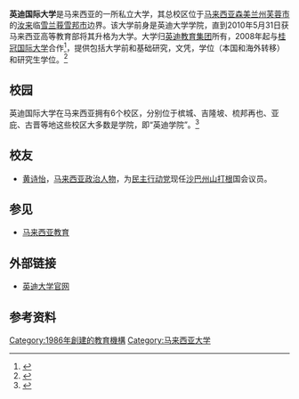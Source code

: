 {{coord|2.8136|101.7583|region:MY_type:edu|format=dms|display=title}}
{{Infobox_University
|Name                = 英迪国际大学
|EnglishName         = '''INTI International University'''
|image               = Cmglee Inti College Penang.jpg
|SealInfo          = 
|Motto            = The Quality, the Innermost of INTI
|Established        = 1986年
|Type             = 私立大学
|President         = Prof. Dr. Rahmah Mohamed
|Location           =
|Campus            = [[汝来|汝来]]、[[梳邦再也|梳邦再也]]、[[吉隆坡|吉隆坡]]、[[槟岛|槟岛]]、[[亚庇|亚庇]]、[[古晋|古晋]]
|AreaTotal          =
|Department         =
|Faculty           =
|Professor          = 
|Associate Professor =
|Assistant Professor =
|Lecturer          =
|Student           =
|Undergraduate       =
|Postgraduate       =
|Website           ={{URL|http://newinti.edu.my/main/}}}}
'''英迪国际大学'''是马来西亚的一所私立大学，其总校区位于[[马来西亚|马来西亚]][[森美兰州|森美兰州]][[芙蓉市|芙蓉市]]的[[汝来|汝来]]{{tsl|ms|Bandar Baru Nilai|汝来新城|新城}}临[[雪兰莪|雪兰莪]][[雪邦市|雪邦市]]边界。该大学前身是英迪大学学院，直到2010年5月31日获马来西亚高等教育部将其升格为大学。大学归[[英迪教育集团|英迪教育集团]]所有，2008年起与[[桂冠国际大学|桂冠国际大学]]合作<ref>{{Cite web |url=http://newinti.edu.my/main/about-inti/laureate-international-universities |title=存档副本 |access-date=2016-11-30 |archive-url=https://web.archive.org/web/20161122085416/http://newinti.edu.my/main/about-inti/laureate-international-universities |archive-date=2016-11-22 |dead-url=yes }}</ref>，提供包括大学前和基础研究，文凭，学位（本国和海外转移）和研究生学位。<ref>{{cite web|url=http://newinti.edu.my/main/academic_programmes|title=Academic Programmes - INTI International University & Colleges|publisher=|access-date=2016-11-30|archive-date=2018-02-18|archive-url=https://web.archive.org/web/20180218032940/http://newinti.edu.my/main/academic_programmes|dead-url=no}}</ref>

== 校园 ==
英迪国际大学在马来西亚拥有6个校区，分别位于槟城、吉隆坡、梳邦再也、亚庇、古晋等地这些校区大多数是学院，即“英迪学院”。<ref>{{Cite web |url=http://newinti.edu.my/main/about-inti/campuses |title=存档副本 |access-date=2016-11-30 |archive-date=2018-10-21 |archive-url=https://web.archive.org/web/20181021032640/http://newinti.edu.my/main/about-inti/campuses |dead-url=no }}</ref>

==校友==
*[[黄诗怡|黄诗怡]]，[[马来西亚|马来西亚]][[政治人物|政治人物]]，为[[民主行动党_(马来西亚)|民主行动党]]现任[[沙巴|沙巴州]][[山打根国会议席|山打根]]国会议员。

== 参见 ==
{{Portal|马来西亚}}
* [[马来西亚教育|马来西亚教育]]

== 外部链接 ==
* [https://web.archive.org/web/20130403014235/http://newinti.edu.my/main/ 英迪大学官网]

== 参考资料 ==
{{Reflist}}

{{马来西亚高等学府}}
{{Authority control}}

[[Category:1986年創建的教育機構|Category:1986年創建的教育機構]]
[[Category:马来西亚大学|Category:马来西亚大学]]